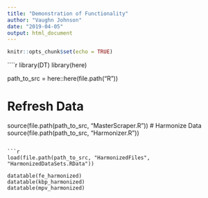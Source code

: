 ```yaml
---
title: "Demonstration of Functionality"
author: "Vaughn Johnson"
date: "2019-04-05"
output: html_document
---
```


```r
knitr::opts_chunk$set(echo = TRUE)
```

````r
library(DT)
library(here)

path_to_src = here::here(file.path("R"))

# Refresh Data
source(file.path(path_to_src, "MasterScraper.R"))
# Harmonize Data
source(file.path(path_to_src, "Harmonizer.R"))
```

```r
load(file.path(path_to_src, "HarmonizedFiles", "HarmonizedDataSets.RData"))

datatable(fe_harmonized)
datatable(kbp_harmonized)
datatable(mpv_harmonized)
```
